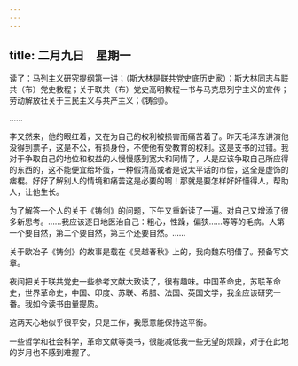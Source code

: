```yaml
---
---
---
```

title: 二月九日　星期一
---




读了：马列主义研究提纲第一讲；（斯大林是联共党史底历史家）；斯大林同志与联共（布）党史教程；关于联共（布）党史高明教程一书与马克思列宁主义的宣传；劳动解放社关于三民主义与共产主义；《铸剑》。

……

李又然来，他的眼红着，又在为自己的权利被损害而痛苦着了。昨天毛泽东讲演他没得到票子，这是不公，有损身份，不使他有受教育的权利。这是支书的过错。我对于争取自己的地位和权益的人慢慢感到宽大和同情了，人是应该争取自己所应得的东西的，这不能便宜给坏蛋，一种假清高或者是说太平话的市侩，这全是虚饰的痞棍。好好了解别人的情境和痛苦这是必要的啊！那就是要怎样好好懂得人，帮助人，让他生长。

为了解答一个人的关于《铸剑》的问题，下午又重新读了一遍。对自己又增添了很多新思考。……我应该逐日地医治自己：粗心，性躁，偏狭……等等的毛病。人第一个要自然，第二个要自然，第三个还要自然。……

关于欧冶子《铸剑》的故事是载在《吴越春秋》上的，我向魏东明借了。预备写文章。

夜间把关于联共党史一些参考文献大致读了，很有趣味。中国革命史，苏联革命史，世界革命史，中国、印度、苏联、希腊、法国、英国文学，我全应该研究一番。我如今读书由量提质。

这两天心地似乎很平安，只是工作，我愿意能保持这平衡。

一些哲学和社会科学，革命文献等类书，很能减低我一些无望的烦躁，对于在此地的岁月也不感到难握了。